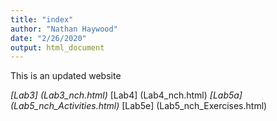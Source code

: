 ```yaml
---
title: "index"
author: "Nathan Haywood"
date: "2/26/2020"
output: html_document
---
```


This is an updated website

*[Lab3] (Lab3_nch.html)
*[Lab4] (Lab4_nch.html)
*[Lab5a] (Lab5_nch_Activities.html)
*[Lab5e] (Lab5_nch_Exercises.html)